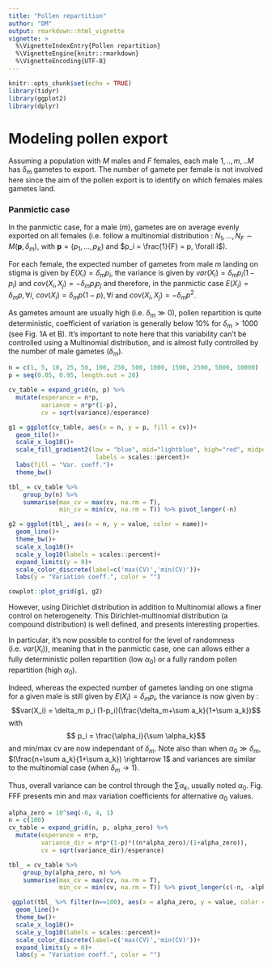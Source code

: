 ```yaml
---
title: "Pollen repartition"
author: "DM"
output: rmarkdown::html_vignette
vignette: >
  %\VignetteIndexEntry{Pollen repartition}
  %\VignetteEngine{knitr::rmarkdown}
  %\VignetteEncoding{UTF-8}
---
```


```r
knitr::opts_chunk$set(echo = TRUE)
library(tidyr)
library(ggplot2)
library(dplyr)
```

# Modeling pollen export

Assuming a population with $M$ males and $F$ females, each male $1, .., m, .. M$ has $\delta_m$ gametes to export. The number of gamete per female is not involved here since the aim of the pollen export is to identify on which females males gametes land.

### Panmictic case

In the panmictic case, for a male ($m$), gametes are on average evenly exported on all females (i.e. follow a multinomial distribution : $N_1, ..., N_F \sim M(\boldsymbol{p}, \delta_m)$, with $\boldsymbol{p} = (p_1, ..., p_K)$ and $p_i = \frac{1}{F} = p, \forall i$).

For each female, the expected number of gametes from male $m$ landing on stigma is given by $E(X_i) = \delta_m p_i$, the variance is given by $var(X_i) = \delta_m p_i (1-p_i)$ and $cov(X_i, X_j) = - \delta_m p_i p_j$ and therefore, in the panmictic case $E(X_i) = \delta_m p, \forall i$, $cov(X_i)=\delta_m p(1-p), \forall i$ and $cov(X_i, X_j) = - \delta_m p^2$.

As gametes amount are usually high (i.e. $\delta_m \gg 0$), pollen repartition is quite deterministic, coefficient of variation is generally below 10% for $\delta_m \gt 1000$ (see Fig. 1A et B). It's important to note here that this variability can't be controlled using a Multinomial distribution, and is almost fully controlled by the number of male gametes ($\delta_m$).

```r

n = c(1, 5, 10, 25, 50, 100, 250, 500, 1000, 1500, 2500, 5000, 10000)
p = seq(0.05, 0.95, length.out = 20)

cv_table = expand_grid(n, p) %>%
  mutate(esperance = n*p,
         variance = n*p*(1-p),
         cv = sqrt(variance)/esperance)

g1 = ggplot(cv_table, aes(x = n, y = p, fill = cv))+
  geom_tile()+
  scale_x_log10()+
  scale_fill_gradient2(low = "blue", mid="lightblue", high="red", midpoint = 1,
                        labels = scales::percent)+
  labs(fill = "Var. coeff.")+
  theme_bw()

tbl_ = cv_table %>% 
    group_by(n) %>% 
    summarise(max_cv = max(cv, na.rm = T),
              min_cv = min(cv, na.rm = T)) %>% pivot_longer(-n)

g2 = ggplot(tbl_, aes(x = n, y = value, color = name))+
  geom_line()+
  theme_bw()+
  scale_x_log10()+
  scale_y_log10(labels = scales::percent)+
  expand_limits(y = 0)+
  scale_color_discrete(label=c('max(CV)','min(CV)'))+
  labs(y = "Variation coeff.", color = "")

cowplot::plot_grid(g1, g2)

```

However, using Dirichlet distribution in addition to Multinomial allows a finer control on heterogeneity. This Dirichlet-multinomial distribution (a compound distribution) is well defined, and presents interesting properties.

In particular, it's now possible to control for the level of randomness (i.e. $var(X_i)$), meaning that in the panmictic case, one can allows either a fully deterministic pollen repartition (low $\alpha_0$) or a fully random pollen repartition (high $\alpha_0$).

Indeed, whereas the expected number of gametes landing on one stigma for a given male is still given by $E(X_i)=\delta_m p_i$, the variance is now given by : $$var(X_i) = \delta_m p_i (1-p_i)(\frac{\delta_m+\sum a_k}{1+\sum a_k})$$ with $$ p_i = \frac{\alpha_i}{\sum \alpha_k}$$ and min/max cv are now independant of $\delta_m$. Note also than when $\alpha_0 \gg \delta_m$, $(\frac{n+\sum a_k}{1+\sum a_k}) \rightarrow 1$ and variances are similar to the multinomial case (when $\delta_m \rightarrow 1$). 

Thus, overall variance can be control through the $\sum \alpha_k$, usually noted $\alpha_0$. Fig. FFF presents min and max variation coefficients for alternative $\alpha_0$ values. 

```r

alpha_zero = 10^seq(-6, 4, 1)
n = c(100)
cv_table = expand_grid(n, p, alpha_zero) %>%
  mutate(esperance = n*p,
         variance_dir = n*p*(1-p)*((n*alpha_zero)/(1+alpha_zero)),
         cv = sqrt(variance_dir)/esperance)

tbl_ = cv_table %>% 
    group_by(alpha_zero, n) %>% 
    summarise(max_cv = max(cv, na.rm = T),
              min_cv = min(cv, na.rm = T)) %>% pivot_longer(c(-n, -alpha_zero))

 ggplot(tbl_ %>% filter(n==100), aes(x = alpha_zero, y = value, color = name))+
  geom_line()+
  theme_bw()+
  scale_x_log10()+
  scale_y_log10(labels = scales::percent)+
  scale_color_discrete(label=c('max(CV)','min(CV)'))+
  expand_limits(y = 0)+
  labs(y = "Variation coeff.", color = "")
```


